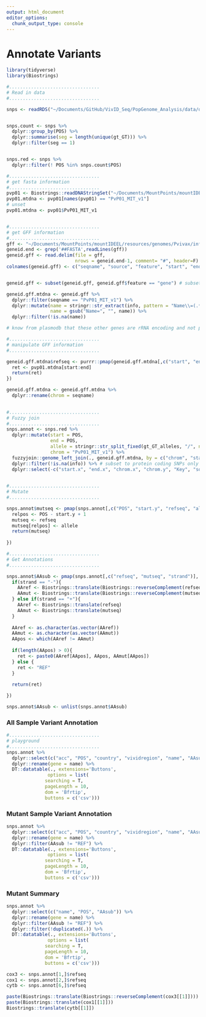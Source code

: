 ```yaml
---
output: html_document
editor_options: 
  chunk_output_type: console
---
```


# Annotate Variants 
```r
library(tidyverse)
library(Biostrings)
```

```r
#.................................
# Read in data
#.................................

snps <- readRDS("~/Documents/GitHub/VivID_Seq/PopGenome_Analysis/data/derived_data/final_vcf_snps.RDS")


snps.count <- snps %>% 
  dplyr::group_by(POS) %>% 
  dplyr::summarise(seg = length(unique(gt_GT))) %>% 
  dplyr::filter(seg == 1) 


snps.red <- snps %>% 
  dplyr::filter(! POS %in% snps.count$POS)

```
```r
#.................................
# get fasta information
#.................................
pvp01 <- Biostrings::readDNAStringSet("~/Documents/MountPoints/mountIDEEL/resources/genomes/Pvivax/genomes/PvP01.fasta")
pvp01.mtdna <- pvp01[names(pvp01) == "PvP01_MIT_v1"]
# unset
pvp01.mtdna <- pvp01$PvP01_MIT_v1


#.................................
# get GFF information
#.................................
gff <- "~/Documents/MountPoints/mountIDEEL/resources/genomes/Pvivax/info/gff/PvP01.gff3"
geneid.end <- grep('##FASTA',readLines(gff))
geneid.gff <- read.delim(file = gff,
                         nrows = geneid.end-1, comment= "#", header=F)
colnames(geneid.gff) <- c("seqname", "source", "feature", "start", "end", "score", "strand", "frame", "info")


geneid.gff <- subset(geneid.gff, geneid.gff$feature == "gene") # subset to only genes, don't want the other mRNA, etc data

geneid.gff.mtdna <- geneid.gff %>% 
  dplyr::filter(seqname == "PvP01_MIT_v1") %>% 
  dplyr::mutate(name = stringr::str_extract(info, pattern = "Name\\=(.*)"),
                name = gsub("Name=", "", name)) %>% 
  dplyr::filter(!is.na(name))

# know from plasmodb that these other genes are rRNA encoding and not protein encoding

#.................................
# manipulate GFF information
#.................................

geneid.gff.mtdna$refseq <- purrr::pmap(geneid.gff.mtdna[,c("start", "end")], function(start, end){
  ret <- pvp01.mtdna[start:end]
  return(ret)
}) 

geneid.gff.mtdna <- geneid.gff.mtdna %>% 
  dplyr::rename(chrom = seqname)
  
```

```r

#.................................
# Fuzzy join
#.................................
snps.annot <- snps.red %>% 
  dplyr::mutate(start = POS, 
                end = POS,
                allele = stringr::str_split_fixed(gt_GT_alleles, "/", n=2)[,1],
                chrom = "PvP01_MIT_v1") %>% 
  fuzzyjoin::genome_left_join(., geneid.gff.mtdna, by = c("chrom", "start", "end")) %>% 
  dplyr::filter(!is.na(info)) %>% # subset to protein coding SNPs only
  dplyr::select(-c("start.x", "end.x", "chrom.x", "chrom.y", "Key", "source", "feature", "score", "frame"))
  

```

```r
#.................................
# Mutate
#.................................

snps.annot$mutseq <- pmap(snps.annot[,c("POS", "start.y", "refseq", "allele")], function(POS, start.y, refseq, allele){
  relpos <- POS - start.y + 1 
  mutseq <- refseq
  mutseq[relpos] <- allele
  return(mutseq)
  
})

#.................................
# Get Annotations
#.................................

snps.annot$AAsub <- pmap(snps.annot[,c("refseq", "mutseq", "strand")], function(refseq, mutseq, strand){
  if(strand == "-"){
    AAref <- Biostrings::translate(Biostrings::reverseComplement(refseq))
    AAmut <- Biostrings::translate(Biostrings::reverseComplement(mutseq))  
  } else if(strand == "+"){
    AAref <- Biostrings::translate(refseq)
    AAmut <- Biostrings::translate(mutseq)
  }
  
  AAref <- as.character(as.vector(AAref))
  AAmut <- as.character(as.vector(AAmut))
  AApos <- which(AAref != AAmut)
  
  if(length(AApos) > 0){
    ret <- paste0(AAref[AApos], AApos, AAmut[AApos])
  } else {
    ret <- "REF"
  }
  
  return(ret)

})

snps.annot$AAsub <- unlist(snps.annot$AAsub)

```

### All Sample Variant Annotation
```r

#.................................
# playground
#.................................
snps.annot %>% 
  dplyr::select(c("acc", "POS", "country", "vividregion", "name", "AAsub")) %>% 
  dplyr::rename(gene = name) %>% 
  DT::datatable(., extensions='Buttons',
               options = list(
              searching = T,
              pageLength = 10,
              dom = 'Bfrtip', 
              buttons = c('csv')))

```

### Mutant Sample Variant Annotation
```r

snps.annot %>% 
  dplyr::select(c("acc", "POS", "country", "vividregion", "name", "AAsub")) %>% 
  dplyr::rename(gene = name) %>% 
  dplyr::filter(AAsub != "REF") %>% 
  DT::datatable(., extensions='Buttons',
               options = list(
              searching = T,
              pageLength = 10,
              dom = 'Bfrtip', 
              buttons = c('csv')))

```

### Mutant Summary
```r

snps.annot %>% 
  dplyr::select(c("name", "POS", "AAsub")) %>% 
  dplyr::rename(gene = name) %>% 
  dplyr::filter(AAsub != "REF") %>% 
  dplyr::filter(!duplicated(.)) %>% 
  DT::datatable(., extensions='Buttons',
               options = list(
              searching = T,
              pageLength = 10,
              dom = 'Bfrtip', 
              buttons = c('csv')))

```



```r


cox3 <- snps.annot[1,]$refseq
cox1 <- snps.annot[2,]$refseq
cytb <- snps.annot[6,]$refseq

paste(Biostrings::translate(Biostrings::reverseComplement(cox3[[1]])))
paste(Biostrings::translate(cox1[[1]]))
Biostrings::translate(cytb[[1]])
                      
```
